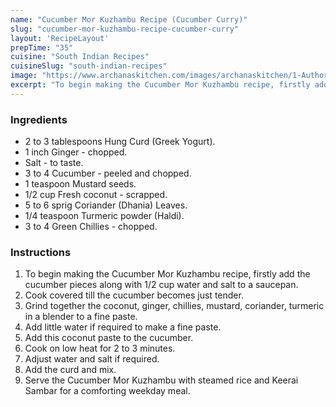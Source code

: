 ---
name: "Cucumber Mor Kuzhambu Recipe (Cucumber Curry)"
slug: "cucumber-mor-kuzhambu-recipe-cucumber-curry"
layout: 'RecipeLayout'
prepTime: "35"
cuisine: "South Indian Recipes"
cuisineSlug: "south-indian-recipes"
image: "https://www.archanaskitchen.com/images/archanaskitchen/1-Author/Madhuli_Ajay/Cucumber_Morkolumb_Cucumber_curry.jpg"
excerpt: "To begin making the Cucumber Mor Kuzhambu recipe, firstly add the cucumber pieces along with 12 cup water and salt to a saucepan"
---

### Ingredients

- 2 to 3 tablespoons Hung Curd (Greek Yogurt).
- 1 inch Ginger - chopped.
- Salt - to taste.
- 3 to 4 Cucumber - peeled and chopped.
- 1 teaspoon Mustard seeds.
- 1/2 cup Fresh coconut - scrapped.
- 5 to 6 sprig Coriander (Dhania) Leaves.
- 1/4 teaspoon Turmeric powder (Haldi).
- 3 to 4 Green Chillies - chopped.

### Instructions

1. To begin making the Cucumber Mor Kuzhambu recipe, firstly add the cucumber pieces along with 1/2 cup water and salt to a saucepan.
1. Cook covered till the cucumber becomes just tender.
1. Grind together the coconut, ginger, chillies, mustard, coriander, turmeric in a blender to a fine paste.
1. Add little water if required to make a fine paste.
1. Add this coconut paste to the cucumber.
1. Cook on low heat for 2 to 3 minutes.
1. Adjust water and salt if required.
1. Add the curd and mix.
1. Serve the Cucumber Mor Kuzhambu with steamed rice and Keerai Sambar for a comforting weekday meal.
